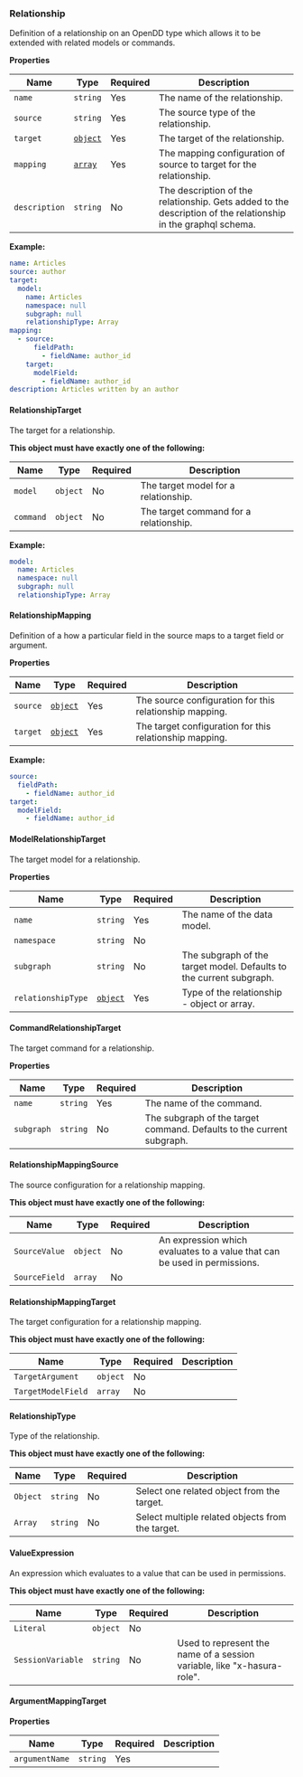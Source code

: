 ### Relationship

Definition of a relationship on an OpenDD type which allows it to be extended with related models or commands.

**Properties**

| Name | Type | Required | Description |
| ----- | ----- | ----- | ----- |
| `name` | `string` | Yes | The name of the relationship. |
| `source` | `string` | Yes | The source type of the relationship. |
| `target` | [`object`](#relationshiptarget) | Yes | The target of the relationship. |
| `mapping` | [`array`](#relationshipmapping) | Yes | The mapping configuration of source to target for the relationship. |
| `description` | `string` | No | The description of the relationship. Gets added to the description of the relationship in the graphql schema. |


**Example:**

```yaml
name: Articles
source: author
target:
  model:
    name: Articles
    namespace: null
    subgraph: null
    relationshipType: Array
mapping:
  - source:
      fieldPath:
        - fieldName: author_id
    target:
      modelField:
        - fieldName: author_id
description: Articles written by an author

```


#### RelationshipTarget

The target for a relationship.



**This object must have exactly one of the following:**

| Name | Type | Required | Description |
| ----- | ----- | ----- | ----- |
| `model` | `object` | No | The target model for a relationship. |
| `command` | `object` | No | The target command for a relationship. |


**Example:**

```yaml
model:
  name: Articles
  namespace: null
  subgraph: null
  relationshipType: Array

```


#### RelationshipMapping

Definition of a how a particular field in the source maps to a target field or argument.



**Properties**

| Name | Type | Required | Description |
| ----- | ----- | ----- | ----- |
| `source` | [`object`](#relationshipmappingsource) | Yes | The source configuration for this relationship mapping. |
| `target` | [`object`](#relationshipmappingtarget) | Yes | The target configuration for this relationship mapping. |


**Example:**

```yaml
source:
  fieldPath:
    - fieldName: author_id
target:
  modelField:
    - fieldName: author_id

```


#### ModelRelationshipTarget

The target model for a relationship.



**Properties**

| Name | Type | Required | Description |
| ----- | ----- | ----- | ----- |
| `name` | `string` | Yes | The name of the data model. |
| `namespace` | `string` | No |  |
| `subgraph` | `string` | No | The subgraph of the target model. Defaults to the current subgraph. |
| `relationshipType` | [`object`](#relationshiptype) | Yes | Type of the relationship - object or array. |


#### CommandRelationshipTarget

The target command for a relationship.



**Properties**

| Name | Type | Required | Description |
| ----- | ----- | ----- | ----- |
| `name` | `string` | Yes | The name of the command. |
| `subgraph` | `string` | No | The subgraph of the target command. Defaults to the current subgraph. |


#### RelationshipMappingSource

The source configuration for a relationship mapping.



**This object must have exactly one of the following:**

| Name | Type | Required | Description |
| ----- | ----- | ----- | ----- |
| `SourceValue` | `object` | No | An expression which evaluates to a value that can be used in permissions. |
| `SourceField` | `array` | No |  |


#### RelationshipMappingTarget

The target configuration for a relationship mapping.



**This object must have exactly one of the following:**

| Name | Type | Required | Description |
| ----- | ----- | ----- | ----- |
| `TargetArgument` | `object` | No |  |
| `TargetModelField` | `array` | No |  |


#### RelationshipType

Type of the relationship.



**This object must have exactly one of the following:**

| Name | Type | Required | Description |
| ----- | ----- | ----- | ----- |
| `Object` | `string` | No | Select one related object from the target. |
| `Array` | `string` | No | Select multiple related objects from the target. |


#### ValueExpression

An expression which evaluates to a value that can be used in permissions.



**This object must have exactly one of the following:**

| Name | Type | Required | Description |
| ----- | ----- | ----- | ----- |
| `Literal` | `object` | No |  |
| `SessionVariable` | `string` | No | Used to represent the name of a session variable, like "x-hasura-role". |


#### ArgumentMappingTarget



**Properties**

| Name | Type | Required | Description |
| ----- | ----- | ----- | ----- |
| `argumentName` | `string` | Yes |  |
